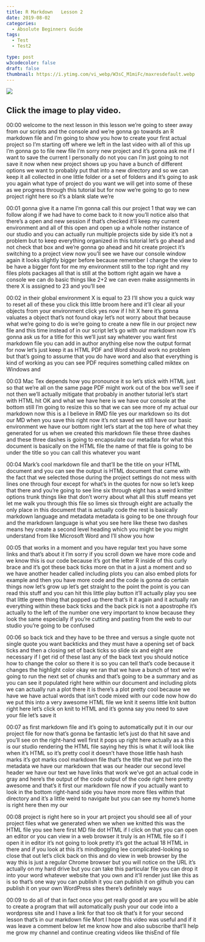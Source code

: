 ```yaml
---
title: R Markdown   Lesson 2
date: 2019-08-02
categories:
  - Absolute Beginners Guide
tags:
  - Test
  - Test2

type: post
w3codecolor: false
draft: false
thumbnail: https://i.ytimg.com/vi_webp/W3sC_M1miFc/maxresdefault.webp
---
```


<a href="https://www.youtube.com/watch?v=W3sC_M1miFc">
<img src="https://i.ytimg.com/vi_webp/W3sC_M1miFc/maxresdefault.webp">
</a>



## Click the image to play video.



00:00
welcome to the next lesson in this lesson we're going to steer away from
our scripts and the console and we're gonna go towards an R markdown file and
I'm going to show you how to create your
first actual project so I'm starting off
where we left in the last video with all
of this up I'm gonna go to file new file
I'm sorry new project and it's gonna ask me if I want to save the current I
personally do not you can I'm just going to not save it now when new project
shows up you have a bunch of different options we want to probably put that
into a new directory and so we can keep it all collected in one little folder or
a set of folders and it's going to ask you again what type of project do you
want we will get into some of these as we progress through this tutorial but
for now we're going to go to new project right here so it's a blank slate we're

00:01
gonna give it a name I'm gonna call this our project 1 that way we can follow
along if we had have to come back to it now you'll notice also that there's a
open and new session if that's checked it'll keep my current environment and
all of this open and open up a whole nother instance of our studio and you
can actually run multiple projects side by side it's not a problem but to keep
everything organized in this tutorial let's go ahead and not check that box
and we're gonna go ahead and hit create project it's switching to a project view
now you'll see we have our console window again it looks slightly bigger
before because remember I change the view to be have a bigger font for me my
environment still to the top right and my files plots packages all that is
still at the bottom right again we have a console we can do basic things like
2+2 we can even make assignments in there X is assigned to 23 and you'll see

00:02
in their global environment X is equal to 23 I'll show you a quick way to reset
all of these you click this little broom here and it'll clear all your objects
from your environment click yes now if I hit X here it's gonna
valuates a object that's not found okay let's not worry about that because what
we're going to do is we're going to create a new file in our project new
file and this time instead of in our script let's go with our markdown now
it's gonna ask us for a title for this we'll just say whatever you want first
markdown file you can add in author anything else now the output format for
now let's just keep it as HTML PDF and Word should work no problem but that's
going to assume that you do have word and also that everything is kind of
working as you can see PDF requires something called miktex on Windows and

00:03
Mac Tex depends how you pronounce it so let's stick with HTML just so that we're
all on the same page PDF might work out of the box
we'll see if not then we'll actually mitigate that probably in another
tutorial let's start with HTML hit OK and what we have here is we have our
console at the bottom still I'm going to resize this so that we can see more of
my actual our markdown now this is a I believe in RMD file yes our markdown so
its dot our MD when you save this right now it's not saved we still have our
basic environment we have our bottom right let's start at the top here of
what they generated for us when we created this markdown file these three
dashes and these three dashes is going to encapsulate our metadata for what
this document is basically on the HTML file the name of that file is going to
be under the title so you can call this whatever you want

00:04
Mark's cool markdown file and that'll be the title on your HTML document and you
can see the output is HTML document that came with the fact that we selected
those during the project settings do not mess with lines one through four except
for what's in the quotes for now so let's keep that there and you're going
to see line six through eight has a weird knitter options trunk things like that
don't worry about what all this stuff means yet let me walk you through this
file so limes six through eight are actually the only place in this document
that is actually code the rest is basically markdown language and metadata
metadata is going to be one through four and the markdown language is what you
see here like these two dashes means hey create a second level heading which you
might be you might understand from like Microsoft Word and I'll show you how

00:05
that works in a moment and you have regular text you have some links and
that's about it I'm sorry if you scroll down we have
more code and we know this is our code because it's got the letter R inside of
this curly brace and it's got these back ticks more on that in a just a moment
and so we have another header called including plots you can also embed plots
for example and then you have more code and the code is gonna do certain things
now let's grow up let's get straight to the point
the point is you can read this stuff and you can hit this little play button
it'll actually play you see that little green thing that popped up there that's
it it again and it actually ran everything within these back ticks and
the back pick is not a apostrophe it's actually to the left of the number one
very important to know because they look the same especially if you're cutting
and pasting from the web to our studio you're going to be confused

00:06
so back tick and they have to be three and versus a single quote not single
quote you want backticks and they must have a opening set of back
ticks and then a closing set of back ticks so slide six and eight are
necessary if I get rid of these last any of the back text you should notice how
to change the color so there it is so you can tell that's code because it
changes the highlight color okay we ran that we have a bunch of text we're going
to run the next set of chunks and that's
going to be a summary and as you can see it populated right here within our
document and including plots we can actually run a plot there it is there's
a plot pretty cool because we have we have
actual words that isn't code mixed with our code now how do we put this into a
very awesome HTML file we knit it seems little knit button right here let's
click on knit to HTML and it's gonna say
you need to save your file let's save it

00:07
as first markdown file and it's going to automatically put it in our our project
file for now that's gonna be fantastic let's just do that hit save and you'll
see on the right-hand well first it pops up right here actually as a this is our
studio rendering the HTML file saying hey this is what it will look like when
it's HTML so it's pretty cool it doesn't have those little hash hash marks it's
got marks cool markdown file that's the title that we put into the metadata we
have our markdown that was our header our second level header we have our text
we have links that work we've got an actual code in gray and here's the
output of the code output of the code right here pretty awesome and that's it
first our markdown file now if you actually want to look in the bottom
right-hand side you have more more files within that directory and it's a little
weird to navigate but you can see my home's home is right here then my our

00:08
project is right here so in your art project you should see all of your
project files what we generated when we when we knitted this was the HTML file
you see here first MD file dot HTML if I click on that you can open an editor or
you can view in a web browser it truly is an HTML file so if I open it in
editor it's not going to look pretty it's got the actual 18 HTML in there and
if you look at this it's mindboggling lee complicated-looking
so close that out let's click back on this and do view in web browser by the
way this is just a regular Chrome browser but you will notice on the URL
it's actually on my hard drive but you can take this particular file you can
drop it into your word whatever website that you own and it'll render
just like this as is so that's one way you can publish it you can publish it on
github you can publish it on your own WordPress sites there's definitely ways

00:09
to do all of that in fact once you get really good at are you will be able to
create a program that will automatically
push your our code into a wordpress site and I have a link for that too
ok that's it for your second lesson that's in our markdown file Mort I hope
this video was useful and if it was leave a comment below let me know how
and also subscribe that'll help me grow my channel and continue creating videos
like thisEnd of file


